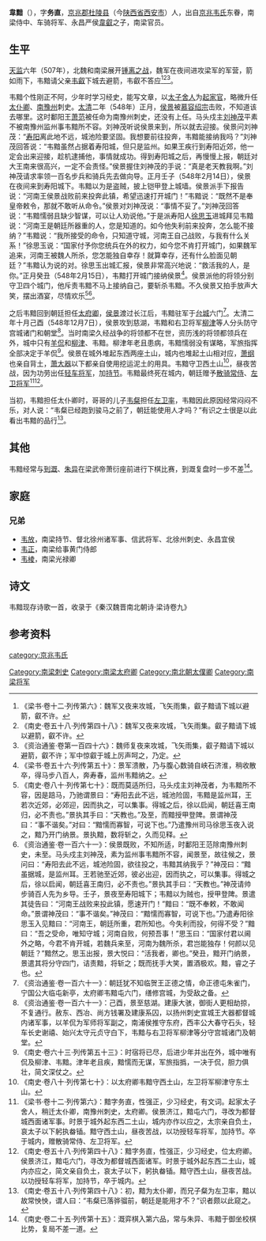 '''韋黯'''（{{bd|？||？}}），字'''务直'''，[[京兆郡|京兆郡]][[杜陵县|杜陵县]]（今[[陕西省|陕西省]][[西安市|西安市]]）人，出自[[京兆韦氏|京兆韦氏]]东眷，南梁侍中、车骑将军、永昌严侯[[韋叡|韋叡]]之子，南梁官员。

==生平==
[[天监|天监]]六年（507年），北魏和南梁展开[[锺离之战|锺离之战]]，魏军在夜间进攻梁军的军营，箭如雨下，韦黯请父亲[[韦叡|韦叡]]下城去避箭，韦叡不答应<ref>《梁书·卷十二·列传第六》：魏军又夜来攻城，飞矢雨集，叡子黯请下城以避箭，叡不许。</ref><ref>《南史·卷五十八·列传第四十八》：魏军又夜来攻城，飞矢雨集。叡子黯请下城以避箭，叡不许。 </ref><ref>《资治通鉴·卷第一百四十六》：魏师复夜来攻城，飞矢雨集，叡子黯请下城以避箭，叡不许；军中惊叡于城上厉声呵之，乃定。</ref>。

韦黯个性刚正不阿，少年时学习经史，能写文章，以[[太子舍人|太子舍人]]为[[起家官|起家官]]，略微升任[[太仆卿|太仆卿]]、[[南豫州|南豫州]]刺史。[[太清_(年號)|太清]]二年（548年）正月，[[侯景|侯景]]被[[慕容绍宗|慕容绍宗]]击败，不知道该去哪里。这时鄱阳王[[萧范|萧范]]被任命为南豫州刺史，还没有上任。马头戍主[[刘神茂|刘神茂]]平素不被南豫州监州事韦黯所不容。刘神茂听说侯景来到，所以就去迎接。侯景问刘神茂：“[[寿阳|寿阳]]离此地不远，城池险要坚固。我想要前往投奔，韦黯能接纳我吗？”刘神茂回答说：“韦黯虽然占据着寿阳城，但只是监州。如果王疾行到寿阳近郊，他一定会出来迎接，趁机逮捕他，事情就成功。得到寿阳城之后，再慢慢上报，朝廷对大王南来很高兴，一定不会责怪。”侯景握住刘神茂的手说：“真是老天教我啊。”刘神茂请求率领一百名步兵和骑兵先去做向导。正月壬子（548年2月14日），侯景在夜间来到寿阳城下。韦黯以为是盗贼，披上铠甲登上城墙。侯景派手下报告说：“河南王侯景战败前来投奔此镇，希望迅速打开城门！”韦黯说：“既然不是奉皇帝敕令，那就不敢听从命令。”侯景对刘神茂说：“事情不妥了。”刘神茂回答说：“韦黯懦弱且缺少智谋，可以让人劝说他。”于是派寿阳人[[徐思玉|徐思玉]]进城拜见韦黯说：“河南王是朝廷所器重的人，您是知道的。如今他失利前来投奔，怎么能不接纳？”韦黯说：“我所接受的命令，只知道守城，河南王自己战败，与我有什么关系！”徐思玉说：“国家付予你您统兵在外的权力，如今您不肯打开城门，如果魏军追来，河南王被魏人所杀，您怎能独自幸存！就算幸存，还有什么脸面见朝廷？”韦黯认为说的对。徐思玉出城汇报，侯景非常高兴地说：“救活我的人，是你。”正月癸丑（548年2月15日），韦黯打开城门接纳侯景<ref>《梁书·卷五十六·列传第五十》：景军溃散，乃与腹心数骑自峡石济淮，稍收散卒，得马步八百人，奔寿春，监州韦黯纳之。</ref>。侯景派他的将领分别守卫四个城门，他斥责韦黯不马上接纳自己，要斩杀韦黯。不久侯景又拍手放声大笑，摆出酒宴，尽情欢乐<ref>《南史·卷八十·列传第七十》：既而莫适所归，马头戍主刘神茂者，为韦黯所不容，因是踣马，乃驰谓景曰：“寿阳去此不远，城池险固，韦黯是监州耳，王若次近郊，必郊迎，因而执之，可以集事。得城之后，徐以启闻，朝廷喜王南归，必不责也。”景执其手曰：“天教也。”及至，而黯授甲登陴。景谓神茂曰：“事不谐矣。”对曰：“黯懦而寡智，可说下也。”乃遣豫州司马徐思玉夜入说之，黯乃开门纳景。景执黯，数将斩之，久而见释。</ref><ref>《资治通鉴·卷一百六十一》：侯景既败，不知所适，时鄱阳王范除南豫州刺史，未至。马头戍主刘神茂，素为监州事韦黯所不容，闻景至，故往候之，景问曰：“寿阳去此不远，城池险固，欲往投之，韦黯其纳我乎？”神茂曰：“黯虽据城，是监州耳。王若驰至近郊，彼必出迎，因而执之，可以集事。得城之后，徐以启闻，朝廷喜王南归，必不责也。”景执其手曰：“天教也。”神茂请帅步骑百人先为乡导。壬子，景夜至寿阳城下；韦黯以为贼也，授甲登陴。景遣其徒告曰：“河南王战败来投此镇，愿速开门！”黯曰：“既不奉敕，不敢闻命。”景谓神茂曰：“事不谐矣。”神茂曰：“黯懦而寡智，可说下也。”乃遣寿阳徐思玉入见黯曰：“河南王，朝廷所重，君所知也。今失利而投，何得不受？”黯曰：“吾之受命，唯知守城；河南自败，何预吾事！”思玉曰：“国家付君以阃外之略，今君不肯开城，若魏兵来至，河南为魏所杀，君岂能独存！何颜以见朝廷？”黯然之。思玉出报，景大悦曰：“活我者，卿也。”癸丑，黯开门纳景，景遣其将分守四门，诘责黯，将斩之；既而抚手大笑，置酒极欢。黯，睿之子也。</ref>。

之后韦黯回到朝廷担任[[太府卿|太府卿]]，[[侯景|侯景]]渡过长江后，韦黯驻军于[[台城|台城]]六门<ref>《资治通鉴·卷一百六十一》：朝廷犹不知临贺王正德之情，命正德屯朱雀门，宁国公大临屯新亭，太府卿韦黯屯六门，缮修宫城，为受敌之备。</ref>。太清二年十月己酉（548年12月7日），侯景攻到慈湖，韦黯和右卫将军[[柳津|柳津]]等人分头防守宫城诸门和朝堂<ref>《资治通鉴·卷一百六十一》：己酉，景至慈湖。建康大骇，御街人更相劫掠，不复通行。赦东、西冶、尚方钱署及建康系囚，以扬州刺史宣城王大器都督城内诸军事，以羊侃为军师将军副之，南浦侯推守东府，西丰公大春守石头，轻车长史谢禧、始兴太守元贞守白下，韦黯与右卫将军柳津等分守宫城诸门及朝堂。</ref>。当时南梁久经战争的将领都不在世，资历浅的将领都领兵在外，城中只有[[羊侃|羊侃]]和[[柳津|柳津]]、韦黯。柳津年老且患病，韦黯懦弱没有谋略，军旅指挥全部决定于羊侃<ref>《南史·卷六十三·列传第五十三》：时宿将已尽，后进少年并出在外，城中唯有侃及柳津、韦黯。津年老且疾，黯懦而无谋，军旅指撝，一决于侃，胆力俱壮，简文深仗之。</ref>。侯景在城外堆起东西两座土山，城内也堆起土山相对应，[[萧纲|萧纲]]也亲自背土，[[萧大器|萧大器]]以下都亲自使用挖运泥土的用具。韦黯守卫西土山<ref>《南史·卷八十·列传第七十》：以太府卿韦黯守西土山，左卫将军柳津守东土山。</ref>，昼夜苦战，因为功劳出任[[轻车将军|轻车将军]]，加[[持节|持节]]。韦黯最终死在城内，朝廷赠予[[散骑常侍|散骑常侍]]、[[左卫将军|左卫将军]]<ref>《梁书·卷十二·列传第六》：黯字务直，性强正，少习经史，有文词。起家太子舍人，稍迁太仆卿，南豫州刺史，太府卿。侯景济江，黯屯六门，寻改为都督城西面诸军事。时景于城外起东西二土山，城内亦作以应之，太宗亲自负土，哀太子以下躬执畚锸。黯守西土山，昼夜苦战，以功授轻车将军，加持节。卒于城内，赠散骑常侍、左卫将军。</ref><ref>《南史·卷五十八·列传第四十八》：黯字务直，性强正，少习经史，位太府卿。侯景济江，黯屯六门，寻改为都督城西面诸军。时景于城外起东西二土山，城内亦应之，简文亲自负土，哀太子以下，躬执畚锸。黯守西土山，昼夜苦战。以功授轻车将军，加持节，卒于城内。</ref>。

当初，韦黯担任太仆卿时，哥哥的儿子[[韦粲|韦粲]]担任[[左卫率|左卫率]]，韦黯因此原因经常闷闷不乐，对人说：“韦粲已经跑到骏马之前了，朝廷能使用人才吗？”有识之士很是以此看出韦黯的品行<ref>《南史·卷五十八·列传第四十八》：初，黯为太仆卿，而兄子粲为左卫率，黯以故常怏怏，谓人曰：“韦粲已落骅骝前，朝廷是能用才不？”识者颇以此窥之。</ref>。

==其他==
韦黯经常与[[到溉|到溉]]、[[朱异_(南朝)|朱异]]在梁武帝萧衍座前进行下棋比赛，到溉复盘时一步不差<ref>《南史·卷二十五·列传第十五》：溉弈棋入第六品，常与朱异、韦黯于御坐校棋比势，复局不差一道。</ref>。

==家庭==
===兄弟===
*[[韦放|韦放]]，南梁持节、督北徐州诸军事、信武将军、北徐州刺史、永昌宜侯
*[[韦正_(南梁)|韦正]]，南梁给事黄门侍郎
*[[韦棱|韦棱]]，南梁光禄卿

==诗文==
韦黯现存诗歌一首，收录于《秦汉魏晋南北朝诗·梁诗卷九》

{{Cquote|寸阴常可惜，别至倍伤神。子瞻天际水，予望路中尘|相送联句}}

==参考资料==
{{reflist}}

[[Category:南梁刺史|Category:南梁刺史]]
[[category:京兆韦氏|category:京兆韦氏]]
[[Category:南梁太府卿|Category:南梁太府卿]]
[[Category:南北朝太僕卿|Category:南北朝太僕卿]]
[[Category:南梁将军|Category:南梁将军]]